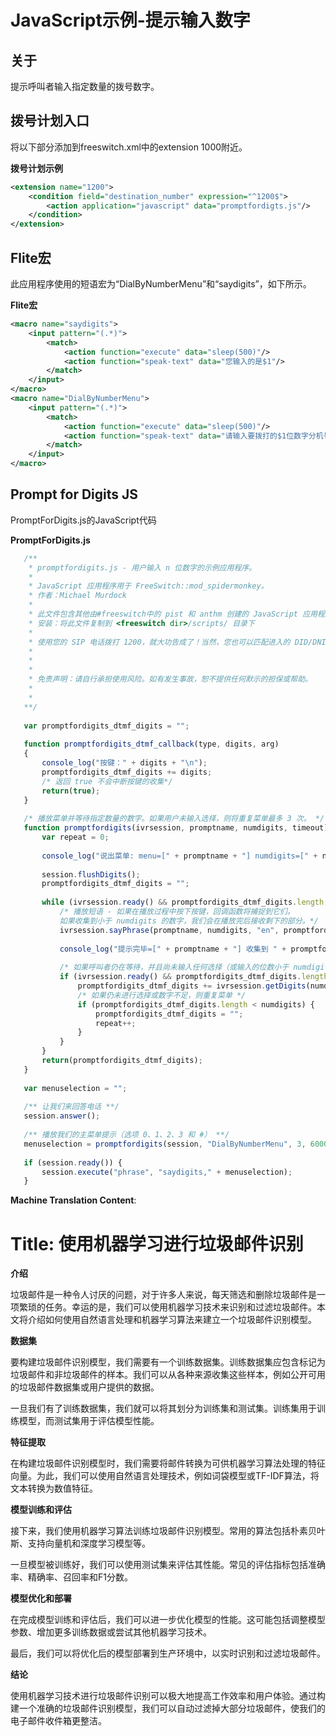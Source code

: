 # JavaScript示例-提示输入数字

## 关于

提示呼叫者输入指定数量的拨号数字。

## 拨号计划入口

将以下部分添加到freeswitch.xml中的extension 1000附近。

**拨号计划示例**

```xml
<extension name="1200">
    <condition field="destination_number" expression="^1200$">
        <action application="javascript" data="promptfordigts.js"/>
    </condition>
</extension>
```

## Flite宏

此应用程序使用的短语宏为“DialByNumberMenu”和“saydigits”，如下所示。

**Flite宏**

```xml
<macro name="saydigits">
    <input pattern="(.*)">
        <match>
            <action function="execute" data="sleep(500)"/>
            <action function="speak-text" data="您输入的是$1"/>
        </match>
    </input>
</macro>
<macro name="DialByNumberMenu">
    <input pattern="(.*)">
        <match>
            <action function="execute" data="sleep(500)"/>
            <action function="speak-text" data="请输入要拨打的$1位数字分机号码。"/>
        </match>
    </input>
</macro>
```

## Prompt for Digits JS

PromptForDigits.js的JavaScript代码

**PromptForDigits.js**

```js
   /** 
    * promptfordigits.js - 用户输入 n 位数字的示例应用程序。
    * 
    * JavaScript 应用程序用于 FreeSwitch::mod_spidermonkey。
    * 作者：Michael Murdock 
    * 
    * 此文件包含其他由#freeswitch中的 pist 和 anthm 创建的 JavaScript 应用程序的代码。
    * 安装：将此文件复制到 <freeswitch dir>/scripts/ 目录下
    * 
    * 使用您的 SIP 电话拨打 1200，就大功告成了！当然，您也可以匹配进入的 DID/DNIS，并运行此应用程序。
    * 
    * 
    *      
    * 免责声明：请自行承担使用风险。如有发生事故，恕不提供任何默示的担保或帮助。
    * 
    * 
   **/
   
   var promptfordigits_dtmf_digits = "";
   
   function promptfordigits_dtmf_callback(type, digits, arg)
   {
       console_log("按键：" + digits + "\n");
       promptfordigits_dtmf_digits += digits;
       /* 返回 true 不会中断按键的收集*/
       return(true);
   }
   
   /* 播放菜单并等待指定数量的数字。如果用户未输入选择，则将重复菜单最多 3 次。 */
   function promptfordigits(ivrsession, promptname, numdigits, timeout) {
       var repeat = 0;
   
       console_log("说出菜单: menu=[" + promptname + "] numdigits=[" + numdigits + "]\n");
   
       session.flushDigits();
       promptfordigits_dtmf_digits = "";
   
       while (ivrsession.ready() && promptfordigits_dtmf_digits.length < numdigits && repeat < 3) {
           /* 播放短语 - 如果在播放过程中按下按键，回调函数将捕捉到它们。
           如果收集到小于 numdigits 的数字，我们会在播放完后接收剩下的部分。*/
           ivrsession.sayPhrase(promptname, numdigits, "en", promptfordigits_dtmf_callback, "");
   
           console_log("提示完毕=[" + promptname + "] 收集到 " + promptfordigits_dtmf_digits.length + " 位数字 [" + promptfordigits_dtmf_digits + "]\n");
   
           /* 如果呼叫者仍在等待，并且尚未输入任何选择（或输入的位数小于 numdigits）- 等待输入剩余的数字*/
           if (ivrsession.ready() && promptfordigits_dtmf_digits.length < numdigits ) {
               promptfordigits_dtmf_digits += ivrsession.getDigits(numdigits - promptfordigits_dtmf_digits.length, "", timeout);
               /* 如果仍未进行选择或数字不足，则重复菜单 */
               if (promptfordigits_dtmf_digits.length < numdigits) {
                   promptfordigits_dtmf_digits = "";
                   repeat++;
               }
           }
       }
       return(promptfordigits_dtmf_digits);
   }
   
   var menuselection = "";
   
   /** 让我们来回答电话 **/
   session.answer();
   
   /** 播放我们的主菜单提示（选项 0、1、2、3 和 #） **/
   menuselection = promptfordigits(session, "DialByNumberMenu", 3, 6000);
   
   if (session.ready()) {
       session.execute("phrase", "saydigits," + menuselection);
   }
```

**Machine Translation Content**:

# Title: 使用机器学习进行垃圾邮件识别

**介绍**

垃圾邮件是一种令人讨厌的问题，对于许多人来说，每天筛选和删除垃圾邮件是一项繁琐的任务。幸运的是，我们可以使用机器学习技术来识别和过滤垃圾邮件。本文将介绍如何使用自然语言处理和机器学习算法来建立一个垃圾邮件识别模型。

**数据集**

要构建垃圾邮件识别模型，我们需要有一个训练数据集。训练数据集应包含标记为垃圾邮件和非垃圾邮件的样本。我们可以从各种来源收集这些样本，例如公开可用的垃圾邮件数据集或用户提供的数据。

一旦我们有了训练数据集，我们就可以将其划分为训练集和测试集。训练集用于训练模型，而测试集用于评估模型性能。

**特征提取**

在构建垃圾邮件识别模型时，我们需要将邮件转换为可供机器学习算法处理的特征向量。为此，我们可以使用自然语言处理技术，例如词袋模型或TF-IDF算法，将文本转换为数值特征。

**模型训练和评估**

接下来，我们使用机器学习算法训练垃圾邮件识别模型。常用的算法包括朴素贝叶斯、支持向量机和深度学习模型等。

一旦模型被训练好，我们可以使用测试集来评估其性能。常见的评估指标包括准确率、精确率、召回率和F1分数。

**模型优化和部署**

在完成模型训练和评估后，我们可以进一步优化模型的性能。这可能包括调整模型参数、增加更多训练数据或尝试其他机器学习技术。

最后，我们可以将优化后的模型部署到生产环境中，以实时识别和过滤垃圾邮件。

**结论**

使用机器学习技术进行垃圾邮件识别可以极大地提高工作效率和用户体验。通过构建一个准确的垃圾邮件识别模型，我们可以自动过滤掉大部分垃圾邮件，使我们的电子邮件收件箱更整洁。